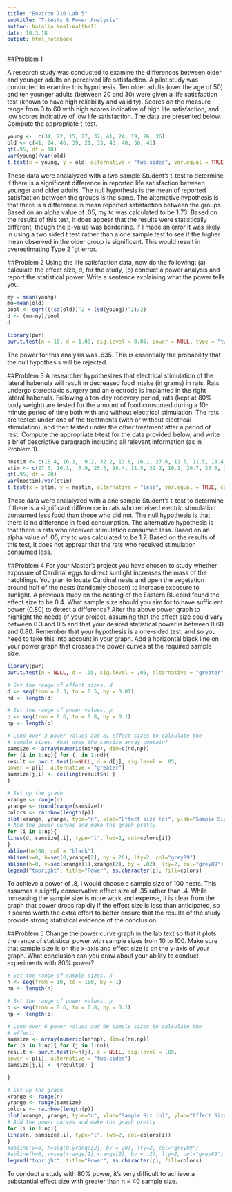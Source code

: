```yaml
---
title: "Environ 710 Lab 5"
subtitle: "T-tests & Power Analysis"
author: Natalia Neal-Walthall
date: 10.3.18
output: html_notebook
---
```

##Problem 1

A research study was conducted to examine the differences between older and younger adults on perceived life satisfaction. A pilot study was conducted to examine this hypothesis. Ten older adults (over the age of 50) and ten younger adults (between 20 and 30) were given a life satisfaction test (known to have high reliability and validity). Scores on the measure range from 0 to 60 with high scores indicative of high life satisfaction, and low scores indicative of low life satisfaction. The data are presented below. Compute the appropriate t-test.

```r
young <-  c(34, 22, 15, 27, 37, 41, 24, 19, 26, 36)
old <- c(41, 24, 46, 39, 21, 33, 43, 40, 50, 41)
qt(.95, df = 18)
var(young)/var(old)
t.test(x = young, y = old, alternative = "two.sided", var.equal = TRUE, conf.level = .95 )
```

These data were analalyzed with a two sample Student's t-test to determine if there is a significant difference in reported life satisfaction between younger and older adults. The null hypothesis is the mean of reported satisfaction between the groups is the same. The alternative hypothesis is that there is a difference in mean reported satisfaction between the groups. Based on an alpha value of .05, my tc was calculated to be 1.73. Based on the results of this test, it does appear that the results were statistically different, though the p-value was borderline. If I made an error it was likely in using a two sided t test rather than a one sample test to see if the higher mean observed in the older group is significant. This would result in overestimating Type 2 `gt error. 


##Problem 2
Using the life satisfaction data, now do the following: (a) calculate the effect size, d, for the study, (b) conduct a power analysis and report the statistical power. Write a sentence explaining what the power tells you.

```r
my = mean(young)
mo=mean(old)
pool <- sqrt(((sd(old))^2 + (sd(young))^2)/2)
d <- (mo-my)/pool
d
```      
```r
library(pwr)
pwr.t.test(n = 10, d = 1.09, sig.level = 0.05, power = NULL, type = "two.sample", alternative = "two.sided")
```

The power for this analysis was .635. This is essentially the probability that the null hypothesis will be rejected. 

##Problem 3
A researcher hypothesizes that electrical stimulation of the lateral habenula will result in decreased food intake (in grams) in rats. Rats undergo stereotaxic surgery and an electrode is implanted in the right lateral habenula. Following a ten-day recovery period, rats (kept at 80% body weight) are tested for the amount of food consumed during a 10-minute period of time both with and without electrical stimulation. The rats are tested under one of the treatments (with or without electrical stimulation), and then tested under the other treatment after a period of rest. Compute the appropriate t-test for the data provided below, and write a brief descriptive paragraph including all relevant information (as in Problem 1).

```r
nostim <- c(18.4, 16.1,  9.2, 32.2, 13.8, 16.1, 27.6, 11.5, 11.5, 18.4, 22.3, 21.1, 16.4, 29.5, 27.9)
stim <- c(27.6, 16.1,  6.9, 25.3, 18.4, 11.5, 32.2, 16.1, 20.7, 23.0, 24.7, 18.1, 26.5, 23.4, 8.3)
qt(.95, df = 28)
var(nostim)/var(stim)
t.test(x = stim, y = nostim, alternative = "less", var.equal = TRUE, conf.level = .95 )
```

These data were analalyzed with a one sample Student's t-test to determine if there is a significant difference in rats who received electric stimulation consumed less food than those who did not. The null hypothesis is that there is no difference in food consumption. The alternative hypothesis is that there is rats who received stimulation consumed less. Based on an alpha value of .05, my tc was calculated to be 1.7. Based on the results of this test, it does not apprear that the rats who received stimulation consumed less. 

##Problem 4
For your Master’s project you have chosen to study whether exposure of Cardinal eggs to direct sunlight increases the mass of the hatchlings. You plan to locate Cardinal nests and open the vegetation around half of the nests (randomly chosen) to increase exposure to sunlight. A previous study on the nesting of the Eastern Bluebird found the effect size to be 0.4.
What sample size should you aim for to have sufficient power (0.80) to detect a difference? Alter the above power graph to highlight the needs of your project, assuming that the effect size could vary between 0.3 and 0.5 and that your desired statistical power is between 0.60 and 0.80. Remember that your hypothesis is a one-sided test, and so you need to take this into account in your graph. Add a horizontal black line on your power graph that crosses the power curves at the required sample size.

```r
library(pwr)
pwr.t.test(n = NULL, d = .35, sig.level = .05, alternative = "greater", power = .8 )

```
```r
# Set the range of effect sizes, d
d <- seq(from = 0.3, to = 0.5, by = 0.01) 
nd <- length(d)

# Set the range of power values, p
p <- seq(from = 0.6, to = 0.8, by = 0.1) 
np <- length(p)

# Loop over 3 power values and 81 effect sizes to calculate the
# sample sizes. What does the samsize array contain?
samsize <- array(numeric(nd*np), dim=c(nd,np))
for (i in 1:np){ for (j in 1:nd){
result <- pwr.t.test(n=NULL, d = d[j], sig.level = .05,
power = p[i], alternative = "greater")
samsize[j,i] <- ceiling(result$n) }
}

# Set up the graph
xrange <- range(d)
yrange <- round(range(samsize)) 
colors <- rainbow(length(p))
plot(xrange, yrange, type="n", xlab="Effect size (d)", ylab="Sample Size (n)", las = 1)
# Add the power curves and make the graph pretty
for (i in 1:np){
lines(d, samsize[,i], type="l", lwd=2, col=colors[i])
}
abline(h=100, col = "black")
abline(v=0, h=seq(0,yrange[2], by = 20), lty=2, col="grey89")
abline(h=0, v=seq(xrange[1],xrange[2], by = .02), lty=2, col="grey89")
legend("topright", title="Power", as.character(p), fill=colors)
```
To achieve a power of .8, I would choose a sample size of 100 nests. This assumes a slightly conservative effect size of .35 rather than .4. While increasing the sample size is more work and expense, it is clear from the graph that power drops rapidly if the effect size is less than anticipated, so it seems worth the extra effort to better ensure that the results of the study provide strong statistical evidence of the conclusion.

##Problem 5
Change the power curve graph in the lab text so that it plots the range of statistical power with sample sizes from 10 to 100. Make sure that sample size is on the x-axis and effect size is on the y-axis of your graph. What conclusion can you draw about your ability to conduct experiments with 80% power?

```r
# Set the range of sample sizes, n
n <- seq(from = 10, to = 100, by = 1) 
nn <- length(n)

# Set the range of power values, p
p <- seq(from = 0.6, to = 0.8, by = 0.1) 
np <- length(p)

# Loop over 6 power values and 90 sample sizes to calculate the
# effect. 
samsize <- array(numeric(nn*np), dim=c(nn,np))
for (i in 1:np){ for (j in 1:nn){
result <- pwr.t.test(n=n[j], d = NULL, sig.level = .05,
power = p[i], alternative = "two.sided")
samsize[j,i] <- (result$d) }

}

# Set up the graph
xrange <- range(n)
yrange <- range(samsize) 
colors <- rainbow(length(p))
plot(xrange, yrange, type="n", xlab="Sample Siz (n)", ylab="Effect Size (d)", las = 1)
# Add the power curves and make the graph pretty
for (i in 1:np){
lines(n, samsize[,i], type="l", lwd=2, col=colors[i])
}
#abline(v=0, h=seq(0,yrange[2], by = 20), lty=2, col="grey89")
#abline(h=0, v=seq(xrange[1],xrange[2], by = .2), lty=2, col="grey89")
legend("topright", title="Power", as.character(p), fill=colors)
```
To conduct a study with 80% power, it's very difficult to achieve a substantial effect size with greater than n = 40 sample size. 
